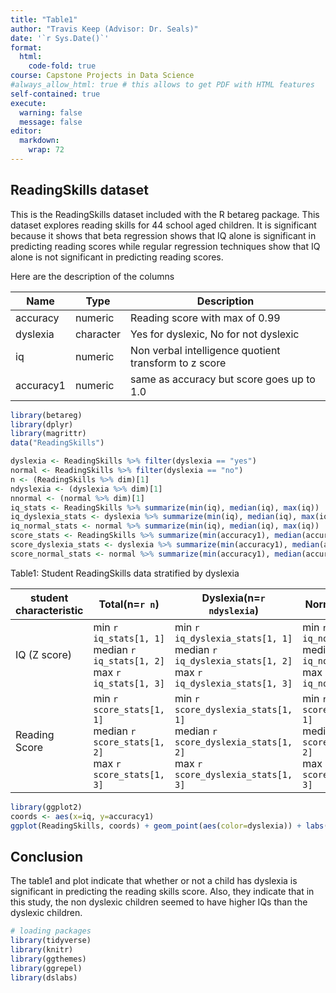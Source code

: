 ```yaml
---
title: "Table1"
author: "Travis Keep (Advisor: Dr. Seals)"
date: '`r Sys.Date()`'
format:
  html:
    code-fold: true
course: Capstone Projects in Data Science
#always_allow_html: true # this allows to get PDF with HTML features
self-contained: true
execute: 
  warning: false
  message: false
editor: 
  markdown: 
    wrap: 72
---
```


## ReadingSkills dataset

This is the ReadingSkills dataset included with the R betareg package. This dataset explores reading skills for 44 school aged children. It is significant
because it shows that beta regression shows that IQ alone is significant in predicting reading scores while regular regression techniques show that IQ alone is not significant in predicting reading scores.

Here are the description of the columns

| Name | Type | Description |
|------|------|-------------|
| accuracy | numeric | Reading score with max of 0.99 |
| dyslexia | character | Yes for dyslexic, No for not dyslexic |
| iq | numeric | Non verbal intelligence quotient transform to z score |
| accuracy1 | numeric | same as accuracy but score goes up to 1.0 |



```r
library(betareg)
library(dplyr)
library(magrittr)
data("ReadingSkills")

dyslexia <- ReadingSkills %>% filter(dyslexia == "yes")
normal <- ReadingSkills %>% filter(dyslexia == "no")
n <- (ReadingSkills %>% dim)[1]
ndyslexia <- (dyslexia %>% dim)[1]
nnormal <- (normal %>% dim)[1]
iq_stats <- ReadingSkills %>% summarize(min(iq), median(iq), max(iq))
iq_dyslexia_stats <- dyslexia %>% summarize(min(iq), median(iq), max(iq))
iq_normal_stats <- normal %>% summarize(min(iq), median(iq), max(iq))
score_stats <- ReadingSkills %>% summarize(min(accuracy1), median(accuracy1), max(accuracy1))
score_dyslexia_stats <- dyslexia %>% summarize(min(accuracy1), median(accuracy1), max(accuracy1))
score_normal_stats <- normal %>% summarize(min(accuracy1), median(accuracy1), max(accuracy1))
```

Table1: Student ReadingSkills data stratified by dyslexia

| student characteristic | Total(n=`r n`) | Dyslexia(n=`r ndyslexia`) | Normal(n=`r nnormal`) |
|------------------------|-------------|----------------|--------------|
| IQ (Z score) | min `r iq_stats[1, 1]`<br>median `r iq_stats[1, 2]`<br>max `r iq_stats[1, 3]` |  min `r iq_dyslexia_stats[1, 1]`<br>median `r iq_dyslexia_stats[1, 2]`<br>max `r iq_dyslexia_stats[1, 3]` | min `r iq_normal_stats[1, 1]`<br>median `r iq_normal_stats[1, 2]`<br>max `r iq_normal_stats[1, 3]` |
| Reading Score | min `r score_stats[1, 1]`<br>median `r score_stats[1, 2]`<br>max `r score_stats[1, 3]` | min `r score_dyslexia_stats[1, 1]`<br>median `r score_dyslexia_stats[1, 2]`<br>max `r score_dyslexia_stats[1, 3]` |  min `r score_normal_stats[1, 1]`<br>median `r score_normal_stats[1, 2]`<br>max `r score_normal_stats[1, 3]` |

```r
library(ggplot2)
coords <- aes(x=iq, y=accuracy1)
ggplot(ReadingSkills, coords) + geom_point(aes(color=dyslexia)) + labs(x="IQ", y="score")
```

## Conclusion
The table1 and plot indicate that whether or not a child has dyslexia is significant in predicting the reading skills score. Also, they indicate that in this study, the non dyslexic children seemed to have higher IQs than the dyslexic children.

```r
# loading packages 
library(tidyverse)
library(knitr)
library(ggthemes)
library(ggrepel)
library(dslabs)
```

